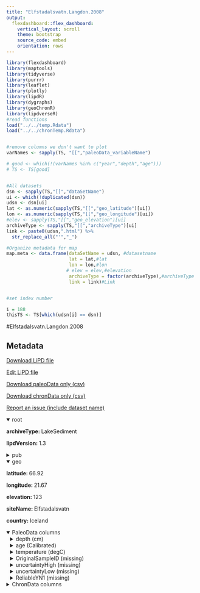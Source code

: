 ```yaml
---
title: "Elfstadalsvatn.Langdon.2008"
output: 
  flexdashboard::flex_dashboard:
    vertical_layout: scroll
    theme: bootstrap
    source_code: embed
    orientation: rows
---
```


```r
library(flexdashboard)
library(maptools)
library(tidyverse)
library(purrr)
library(leaflet)
library(plotly)
library(lipdR)
library(dygraphs)
library(geoChronR)
library(lipdverseR)
#read functions
load("../../temp.Rdata")
load("../../chronTemp.Rdata")


#remove columns we don't want to plot
varNames <- sapply(TS, "[[","paleoData_variableName")

# good <- which(!(varNames %in% c("year","depth","age")))
# TS <- TS[good]


#All datasets
dsn <- sapply(TS,"[[","dataSetName")
ui <- which(!duplicated(dsn))
udsn <- dsn[ui]
lat <- as.numeric(sapply(TS,"[[","geo_latitude")[ui])
lon <- as.numeric(sapply(TS,"[[","geo_longitude")[ui])
#elev <- sapply(TS,"[[","geo_elevation")[ui]
archiveType <- sapply(TS,"[[","archiveType")[ui]
link <- paste0(udsn,".html") %>% 
  str_replace_all("'","_")

#Organize metadata for map
map.meta <- data.frame(dataSetName = udsn, #datasetname
                       lat = lat,#lat
                       lon = lon,#lon
                      # elev = elev,#elevation
                       archiveType = factor(archiveType),#archiveType
                       link = link)#Link


#set index number

i = 188
thisTS <- TS[which(udsn[i] == dsn)]
```
#Elfstadalsvatn.Langdon.2008

Metadata {.sidebar}
-------------------------------------
[Download LiPD file](Elfstadalsvatn.Langdon.2008.lpd)
            

[Edit LiPD file](http://lipd.net/playground?source=http://lipdverse.org/globalHolocene/0_25_5/Elfstadalsvatn.Langdon.2008.lpd)
            

[Download paleoData only (csv)](Elfstadalsvatn.Langdon.2008.csv)
            

[Download chronData only (csv)](Elfstadalsvatn.Langdon.2008-chron.csv)
            

[Report an issue (include dataset name)](https://github.com/nickmckay/LiPDverse/issues)

<details open style="margin-left: 0px">
<summary>root</summary>
<p style="margin-left: 0px"><strong>archiveType: </strong>LakeSediment
<p style="margin-left: 0px"><strong>lipdVersion: </strong>1.3
</details>
<details>
<summary>pub</summary>
<details style="margin-left: 10px">
<summary>pub1</summary>
<p style="margin-left: 10px"><strong>author: </strong>list(list(name = "Langdon, Peter G."), list(name = "Holmes, Naomi"), list(name = "Caseldine, Chris J."))
<p style="margin-left: 10px"><strong>journal: </strong>Journal of Paleolimnology
<p style="margin-left: 10px"><strong>volume: </strong>40
<p style="margin-left: 10px"><strong>title: </strong>Environmental controls on modern chironomid faunas from NW Iceland and implications for reconstructing climate change
</details>
<details style="margin-left: 10px">
<summary>pub2</summary>
<p style="margin-left: 10px"><strong>author: </strong>list(list(name = "Caseldine, Chris"), list(name = "Geirsdottir, Aslaug"), list(name = "Langdon, Peter"))
<p style="margin-left: 10px"><strong>journal: </strong>Journal of Paleolimnology
<p style="margin-left: 10px"><strong>volume: </strong>30
</details>
</details>
<details open style="margin-left: 0px">
<summary>geo</summary>
<p style="margin-left: 0px"><strong>latitude: </strong>66.92
<p style="margin-left: 0px"><strong>longitude: </strong>21.67
<p style="margin-left: 0px"><strong>elevation: </strong>123
<p style="margin-left: 0px"><strong>siteName: </strong>Elfstadalsvatn
<p style="margin-left: 0px"><strong>country: </strong>Iceland
</details>
<details open>
<summary>PaleoData columns</summary>
<details style="margin-left: 10px">
<summary>depth (cm)</summary>
<p style="margin-left: 10px"><strong>TSid: </strong>RA2tpP21WDb
<p style="margin-left: 10px"><strong>variableName: </strong>depth
<p style="margin-left: 10px"><strong>units: </strong>cm
</details>
<details style="margin-left: 10px">
<summary>age (Calibrated)</summary>
<p style="margin-left: 10px"><strong>TSid: </strong>RJJ8Dz4gitT
<p style="margin-left: 10px"><strong>variableName: </strong>age
<p style="margin-left: 10px"><strong>units: </strong>Calibrated
</details>
<details style="margin-left: 10px">
<summary>temperature (degC)</summary>
<p style="margin-left: 10px"><strong>TSid: </strong>Rc9cuWIUbO5
<p style="margin-left: 10px"><strong>variableName: </strong>temperature
<p style="margin-left: 10px"><strong>units: </strong>degC
<p style="margin-left: 10px"><strong>useInGlobalTemperatureAnalysis: </strong>TRUE
<details>
<summary>interpretation</summary>
<details style="margin-left: 20px">
<summary>1</summary>
<p style="margin-left: 20px"><strong>direction: </strong>positive
<p style="margin-left: 20px"><strong>scope: </strong>climate
<p style="margin-left: 20px"><strong>seasonality: </strong>7
<p style="margin-left: 20px"><strong>seasonalityOriginal: </strong>July
<p style="margin-left: 20px"><strong>variable: </strong>T
</details>
</details>
</details>
<details style="margin-left: 10px">
<summary>OriginalSampleID (missing)</summary>
<p style="margin-left: 10px"><strong>TSid: </strong>RR8ibhZ5Yls
<p style="margin-left: 10px"><strong>variableName: </strong>OriginalSampleID
<p style="margin-left: 10px"><strong>units: </strong>missing
<p style="margin-left: 10px"><strong>useInGlobalTemperatureAnalysis: </strong>FALSE
</details>
<details style="margin-left: 10px">
<summary>uncertaintyHigh (missing)</summary>
<p style="margin-left: 10px"><strong>TSid: </strong>RUBqY8we3fE
<p style="margin-left: 10px"><strong>variableName: </strong>uncertaintyHigh
<p style="margin-left: 10px"><strong>units: </strong>missing
<p style="margin-left: 10px"><strong>useInGlobalTemperatureAnalysis: </strong>FALSE
</details>
<details style="margin-left: 10px">
<summary>uncertaintyLow (missing)</summary>
<p style="margin-left: 10px"><strong>TSid: </strong>REWmXHuW6xo
<p style="margin-left: 10px"><strong>variableName: </strong>uncertaintyLow
<p style="margin-left: 10px"><strong>units: </strong>missing
<p style="margin-left: 10px"><strong>useInGlobalTemperatureAnalysis: </strong>FALSE
</details>
<details style="margin-left: 10px">
<summary>ReliabIeYN1 (missing)</summary>
<p style="margin-left: 10px"><strong>TSid: </strong>RisxarrT70I
<p style="margin-left: 10px"><strong>variableName: </strong>ReliabIeYN1
<p style="margin-left: 10px"><strong>units: </strong>missing
<p style="margin-left: 10px"><strong>useInGlobalTemperatureAnalysis: </strong>FALSE
</details>
<details>
<summary>ChronData columns</summary>
<details style="margin-left: 10px">
<summary>OriginalDateID ()</summary>
<p style="margin-left: 10px"><strong>TSid: </strong>R1a49PYApW5
<p style="margin-left: 10px"><strong>variableName: </strong>OriginalDateID
</details>
<details style="margin-left: 10px">
<summary>TopDepthofDate (cm)</summary>
<p style="margin-left: 10px"><strong>TSid: </strong>RHhsHeHltOs
<p style="margin-left: 10px"><strong>variableName: </strong>TopDepthofDate
<p style="margin-left: 10px"><strong>units: </strong>cm
</details>
<details style="margin-left: 10px">
<summary>BottomDepthofDate (cm)</summary>
<p style="margin-left: 10px"><strong>TSid: </strong>RETIso0IeyM
<p style="margin-left: 10px"><strong>variableName: </strong>BottomDepthofDate
<p style="margin-left: 10px"><strong>units: </strong>cm
</details>
<details style="margin-left: 10px">
<summary>DateType ()</summary>
<p style="margin-left: 10px"><strong>TSid: </strong>RxKgWdyM9Ka
<p style="margin-left: 10px"><strong>variableName: </strong>DateType
</details>
<details style="margin-left: 10px">
<summary>DateBP ()</summary>
<p style="margin-left: 10px"><strong>TSid: </strong>RC6jdTWzHNz
<p style="margin-left: 10px"><strong>variableName: </strong>DateBP
</details>
<details style="margin-left: 10px">
<summary>Uncertaintyplus ()</summary>
<p style="margin-left: 10px"><strong>TSid: </strong>RUPqGvVw509
<p style="margin-left: 10px"><strong>variableName: </strong>Uncertaintyplus
</details>
<details style="margin-left: 10px">
<summary>Uncertaintyminus ()</summary>
<p style="margin-left: 10px"><strong>TSid: </strong>REq74vaObrX
<p style="margin-left: 10px"><strong>variableName: </strong>Uncertaintyminus
</details>
<details style="margin-left: 10px">
<summary>IncludeYN ()</summary>
<p style="margin-left: 10px"><strong>TSid: </strong>RFSB6VsxnB5
<p style="margin-left: 10px"><strong>variableName: </strong>IncludeYN
</details>

Row {.tabset .tabset-fade}
-----------------------------------------------------------------------

### Sitemap

```r
  map.meta.split <- split(map.meta, map.meta$archiveType)


factpal <- colorFactor("Paired",map.meta$archiveType)
buff <- 15
l <- leaflet() %>% 
  addTiles() %>% 
  fitBounds(map.meta$lon[i]-buff,map.meta$lat[i]-buff,map.meta$lon[i]+buff,map.meta$lat[i]+buff)
  

  
  
names(map.meta.split) %>%
  purrr::walk( function(df) {
    l <<- l %>%
      addMarkers(data=map.meta.split[[df]],
                 lng=~lon, lat=~lat,
                 label=~as.character(archiveType),
                 popup=~paste(str_c('Dataset: <a href="',link,'">',dataSetName,'</a>'),
                                 # str_c("Elevation: ",elev),
                                  str_c("Archive Type: ",archiveType),
                                  sep = "<br>"),
                 group = df,
                 clusterOptions = markerClusterOptions(removeOutsideVisibleBounds = F),
                 labelOptions = labelOptions(noHide = F,
                                             direction = 'auto'))
  })

l %>%
  addLayersControl(position = "bottomleft",
    overlayGroups = names(map.meta.split),
    options = layersControlOptions(collapsed = FALSE,
                                   opacity = 0.8)
  )
```

### Search the LiPDverse (Beta! doesn't work well yet)
```r
#Add google search bar
htmltools::includeHTML("../../googleSearchChunk.html")
```


Row {.tabset .tabset-fade}
-----------------------------------------------------------------------

### temperature (degC)
```r
plotCol(thisTS,ind = 4)
```

### OriginalSampleID (missing)
```r
plotCol(thisTS,ind = 1)
```

### uncertaintyHigh (missing)
```r
plotCol(thisTS,ind = 5)
```

### uncertaintyLow (missing)
```r
plotCol(thisTS,ind = 6)
```

### ReliabIeYN1 (missing)
```r
plotCol(thisTS,ind = 7)
```

Row {.tabset .tabset-fade}
-----------------------------------------------------------------------

### OriginalDateID ()
```r
plotCol(chronTS,ind = 1)
```

### TopDepthofDate (cm)
```r
plotCol(chronTS,ind = 2)
```

### BottomDepthofDate (cm)
```r
plotCol(chronTS,ind = 3)
```

### DateType ()
```r
plotCol(chronTS,ind = 4)
```

### DateBP ()
```r
plotCol(chronTS,ind = 5)
```

### Uncertaintyplus ()
```r
plotCol(chronTS,ind = 6)
```

### Uncertaintyminus ()
```r
plotCol(chronTS,ind = 7)
```

### IncludeYN ()
```r
plotCol(chronTS,ind = 8)
```
